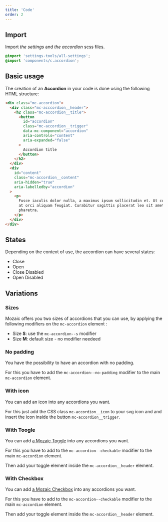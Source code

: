 ```yaml
---
title: 'Code'
order: 2
---
```


## Import

Import _the settings_ and _the accordion_ scss files.

```scss
@import 'settings-tools/all-settings';
@import 'components/c.accordion';
```

## Basic usage

The creation of an **Accordion** in your code is done using the following HTML structure:

```html
<div class="mc-accordion">
  <div class="mc-acccordion__header">
    <h2 class="mc-accordion__title">
      <button
        id="accordion"
        class="mc-accordion__trigger"
        data-mc-component="accordion"
        aria-controls="content"
        aria-expanded="false"
      >
        Accordion title
      </button>
    </h2>
  </div>
  <div
    id="content"
    class="mc-accordion__content"
    aria-hidden="true"
    aria-labelledby="accordion"
  >
    <p>
      Fusce iaculis dolor nulla, a maximus ipsum sollicitudin et. Ut condimentum
      at orci aliquam feugiat. Curabitur sagittis placerat leo sit amet
      pharetra.
    </p>
  </div>
</div>
```

## States

Depending on the context of use, the accordion can have several states:

- Close
- Open
- Close Disabled
- Open Disabled

<Story id="content-accordion--all-states" height="615" />

## Variations

### Sizes

Mozaic offers you two sizes of accordions that you can use, by applying the following modifiers on the `mc-accordion` element :

- Size **S**: use the `mc-accordion--s` modifier
- Size **M**: default size - no modifier needeed

<Story id="content-accordion--sizes" height="400" />

### No padding

You have the possibility to have an accordion with no padding.

For this you have to add the `mc-accordion--no-padding` modifier to the main `mc-accordion` element.

### With icon

You can add an icon into any accordions you want.

For this just add the CSS class `mc-accordion__icon` to your svg icon and and insert the icon inside the button `mc-accordion__trigger`.

<Story id="content-accordion--with-icon" />

### With Toogle

You can add [a Mozaic Toggle](/Components/Form/Toggle/) into any accordions you want.

For this you have to add to the `mc-accordion--checkable` modifier to the main `mc-accordion` element.

Then add your toggle element inside the `mc-accordion__header` element.

### With Checkbox

You can add [a Mozaic Checkbox](/Components/Form/Datepicker/) into any accordions you want.

For this you have to add to the `mc-accordion--checkable` modifier to the main `mc-accordion` element.

Then add your toggle element inside the `mc-accordion__header` element.
